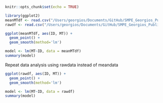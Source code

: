 ```r
knitr::opts_chunk$set(echo = TRUE)
```

```r
library(ggplot2)
meanMTdf <- read.csv("/Users/georgios/Documents/GitHub/SMPE_Georgios_Public/Lecture3(17Oct)/MYm2r_pointingxp/MYdata/MYMeanMT.csv")
rawdf <- read.csv("/Users/georgios/Documents/GitHub/SMPE_Georgios_Public/Lecture3(17Oct)/MYm2r_pointingxp/MYdata/MYRawData.csv")
```

```r
ggplot(meanMTdf, aes(ID, MT)) +
  geom_point() +
  geom_smooth(method='lm')
```

```r
model <- lm(MT~ID, data = meanMTdf)
summary(model)
```
Repeat data analysis using rawdata instead of meandata
```r
ggplot(rawdf, aes(ID, MT)) +
  geom_point() +
  geom_smooth(method='lm')
```

```r
model <- lm(MT~ID, data = rawdf)
summary(model)
```




